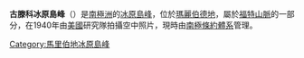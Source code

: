 '''古滕科冰原島峰'''（{{lang-en|Gutenko Nunataks}}）是[[南極洲|南極洲]]的[[冰原島峰|冰原島峰]]，位於[[瑪麗伯德地|瑪麗伯德地]]，屬於[[福特山脈|福特山脈]]的一部分，在1940年由[[美國|美國]]研究隊拍攝空中照片，現時由[[南極條約體系|南極條約體系]]管理。

{{coord|76|53|S|143|40|W|source:GNIS|display=title}}

{{DEFAULTSORT:Gutenko Nunataks}}
[[Category:馬里伯地冰原島峰|Category:馬里伯地冰原島峰]]


{{MarieByrdLand-geo-stub}}